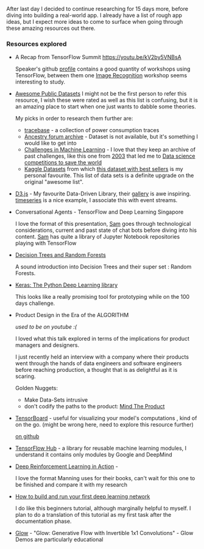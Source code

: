 
After last day I decided to continue researching for 15 days more, before diving into building a real-world app.
I already have a list of rough app ideas, but I expect more ideas to come to surface when going through these amazing resources out there.

### Resources explored


* A Recap from TensorFlow Summit
	https://youtu.be/kV2by5VNBsA
	
  Speaker's github [profile](https://github.com/fooljames) contains a good 
quantity of workshops using TensorFlow, between them one 
[Image Recognition](https://github.com/tf-dl-workshop/tf-image-workshop) 
workshop seems interesting to study.

* [Awesome Public Datasets](https://github.com/awesomedata/awesome-public-datasets)
	I might not be the first person to refer this resource, 
	I wish these were rated as well as this list is confusing, 
	but it is an amazing place to start when one just wants to dabble some theories.
	
  My picks in order to research them further are:
  
  - [tracebase](https://github.com/areinhardt/tracebase) -  a collection of power consumption traces
  - [Ancestry forum archive](http://www.cs.cmu.edu/~jelsas/data/ancestry.com/) - Dataset is not available, but it's something I would like to get into
  - [Challenges in Machine Learning](http://www.chalearn.org/) - I love that they keep an 
    archive of past challenges, like this one from [2003](http://clopinet.com/isabelle/Projects/NIPS2003/)
    that led me to [Data science competitions to save the world](https://www.drivendata.org/)
  - [Kaggle Datasets](https://www.kaggle.com/datasets) from which [this dataset with best sellers](https://www.kaggle.com/cmenca/new-york-times-hardcover-fiction-best-sellers) is my personal favourite.
 This list of data sets is a definite upgrade on the original "awesome list".
	 
* [D3.js](https://d3js.org/) - My favourite Data-Driven Library, their [gallery](https://github.com/d3/d3/wiki/Gallery) is awe inspiring.
	[timeseries](http://mlvl.github.io/timeseries/) is a nice example, I associate this with event streams.

* Conversational Agents - TensorFlow and Deep Learning Singapore

  <YouTubePlayer
  url='https://youtu.be/nPyVZ5EPlFs'
  playing={false}
  controls
/>

  I love the format of this presentation, [Sam](https://github.com/samwit) goes through technological considerations, 
current and past state of chat bots before diving into his content. 
[Sam](https://github.com/samwit) has quite a library of Jupyter Notebook repositories playing with TensorFlow	   


* [Decision Trees and Random Forests](https://towardsdatascience.com/decision-trees-and-random-forests-df0c3123f991)

  A sound introduction into Decision Trees and their super set : Random Forests.

* [Keras: The Python Deep Learning library](https://keras.io/)
  
  This looks like a really promising tool for prototyping while on the 100 days challenge.
	
* Product Design in the Era of the ALGORITHM

  *used to be on youtube :(*

  I loved what this talk explored in terms of the implications for product managers and designers.
  
  I just recently held an interview with a company where their products went through the hands of 
data engineers and software engineers before reaching production, a thought that is as 
delightful as it is scaring. 

  Golden Nuggets:
  - Make Data-Sets intrusive
  - don't codify the paths to the product: [Mind The Product](https://www.mindtheproduct.com/)

* [TensorBoard](https://www.tensorflow.org/guide/summaries_and_tensorboard) - useful for visualizing your model's computations , kind of on the go. (might be wrong here, need to explore this resource further)
	
  [on github](https://github.com/tensorflow/tensorboard)

* [TensorFlow Hub](https://www.tensorflow.org/hub/) -  a library for reusable machine learning modules, I understand it contains only modules by Google and DeepMind

* [Deep Reinforcement Learning in Action](https://www.manning.com/books/deep-reinforcement-learning-in-action) -
 	
  I love the format Manning uses for their books, can't wait for this one to be finished and compare it with my research 

* [How to build and run your first deep learning network](https://www.oreilly.com/learning/how-to-build-and-run-your-first-deep-learning-network)
	
  I do like this beginners tutorial, although marginally helpful to myself. 
  I plan to do a translation of this tutorial as my first task after the documentation phase.

* [Glow](https://github.com/openai/glow) - "Glow: Generative Flow with Invertible 1x1 Convolutions" - Glow Demos are particularly educational
